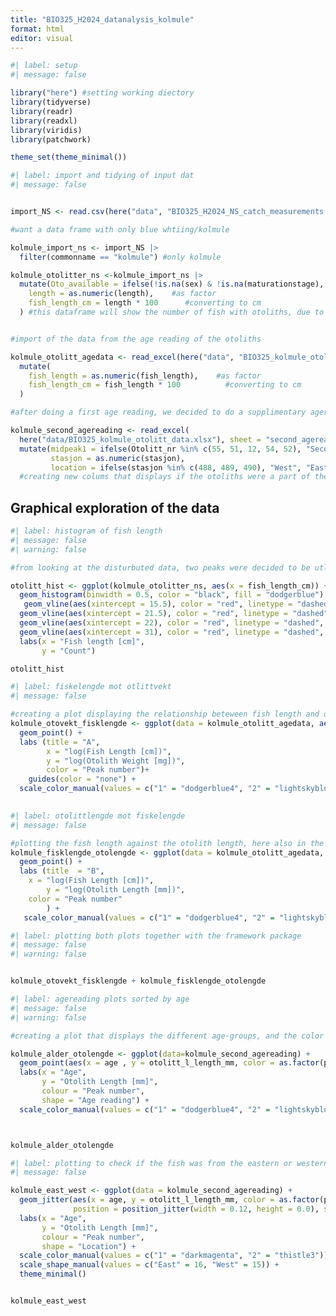 ```yaml
---
title: "BIO325_H2024_datanalysis_kolmule"
format: html
editor: visual
---
```


```r
#| label: setup
#| message: false

library("here") #setting working diectory
library(tidyverse)
library(readr)
library(readxl)
library(viridis)
library(patchwork)

theme_set(theme_minimal())
```

```r
#| label: import and tidying of input dat
#| message: false


import_NS <- read.csv(here("data", "BIO325_H2024_NS_catch_measurements.csv")) #import of all data

#want a data frame with only blue whtiing/kolmule

kolmule_import_ns <- import_NS |> 
  filter(commonname == "kolmule") #only kolmule

kolmule_otolitter_ns <-kolmule_import_ns |> 
  mutate(Oto_available = ifelse(!is.na(sex) & !is.na(maturationstage), "Yes", "No"),
    length = as.numeric(length),    #as factor      
    fish_length_cm = length * 100      #converting to cm    
  ) #this dataframe will show the number of fish with otoliths, due to us only collecting otoliths & sexing the first 30, plus converting the length to cm


#import of the data from the age reading of the otoliths

kolmule_otolitt_agedata <- read_excel(here("data", "BIO325_kolmule_otolitt_data.xlsx"), sheet = "first_agereading") |> #import
  mutate(
    fish_length = as.numeric(fish_length),    #as factor      
    fish_length_cm = fish_length * 100          #converting to cm    
  )

#after doing a first age reading, we decided to do a supplimentary agereading on the first peak, importing this dataset here; 

kolmule_second_agereading <- read_excel(
  here("data/BIO325_kolmule_otolitt_data.xlsx"), sheet = "second_agereading", col_types = "guess") |>  #import
  mutate(midpeak1 = ifelse(Otolitt_nr %in% c(55, 51, 12, 54, 52), "Second", "First"),
         stasjon = as.numeric(stasjon),
         location = ifelse(stasjon %in% c(488, 489, 490), "West", "East"))
  #creating new colums that displays if the otoliths were a part of the first or second age-reading, and the location of the trawling stations in a separate column


```

## Graphical exploration of the data

```r
#| label: histogram of fish length
#| message: false
#| warning: false

#from looking at the disturbuted data, two peaks were decided to be utlizied to group the data furtheron - here marked by the red dashed line. 

otolitt_hist <- ggplot(kolmule_otolitter_ns, aes(x = fish_length_cm)) +
  geom_histogram(binwidth = 0.5, color = "black", fill = "dodgerblue") + 
   geom_vline(aes(xintercept = 15.5), color = "red", linetype = "dashed", size = 1)+ #start of first peak
  geom_vline(aes(xintercept = 21.5), color = "red", linetype = "dashed", size = 1)+ #end of first peak
  geom_vline(aes(xintercept = 22), color = "red", linetype = "dashed", size = 1)+ #start of second peak
  geom_vline(aes(xintercept = 31), color = "red", linetype = "dashed", size = 1) +
  labs(x = "Fish length [cm]",
       y = "Count")

otolitt_hist

```

```r
#| label: fiskelengde mot otlittvekt
#| message: false

#creating a plot displaying the relationship beteween fish length and otlith weigth 
kolmule_otovekt_fisklengde <- ggplot(data = kolmule_otolitt_agedata, aes(x = log(fish_length_cm), y = log(otolitt_l_weight_mg) , color = as.factor(peak_nr))) + #using log scale to better visualise the realtionship
  geom_point() +
  labs (title = "A",
        x = "log(Fish Length [cm])",
        y = "log(Otolith Weight [mg])",
        color = "Peak number")+
    guides(color = "none") +
  scale_color_manual(values = c("1" = "dodgerblue4", "2" = "lightskyblue"))
  
```

```r
#| label: otolittlengde mot fiskelengde
#| message: false

#plotting the fish length against the otolith length, here also in the log scale
kolmule_fisklengde_otolengde <- ggplot(data = kolmule_otolitt_agedata, aes(x = log(fish_length_cm), y = log(otolitt_l_length_mm), color = as.factor(peak_nr))) + 
  geom_point() +
  labs (title  = "B",
    x = "log(Fish Length [cm])",
        y = "log(Otolith Length [mm])",
    color = "Peak number"
        ) +
   scale_color_manual(values = c("1" = "dodgerblue4", "2" = "lightskyblue"))

```

```r
#| label: plotting both plots together with the framework package
#| message: false
#| warning: false


kolmule_otovekt_fisklengde + kolmule_fisklengde_otolengde


```

```r
#| label: agereading plots sorted by age
#| message: false
#| warning: false

#creating a plot that displays the different age-groups, and the color shows what peak they belong to, alongside the shape that entails what part of the age reading they belong to

kolmule_alder_otolengde <- ggplot(data=kolmule_second_agereading) + 
  geom_point(aes(x = age , y = otolitt_l_length_mm, color = as.factor(peak_nr), shape=midpeak1), size = 2.5,alpha = 0.7) +
  labs(x = "Age",
       y = "Otolith Length [mm]",
       colour = "Peak number",
       shape = "Age reading") +
  scale_color_manual(values = c("1" = "dodgerblue4", "2" = "lightskyblue")) 



kolmule_alder_otolengde
```


```r
#| label: plotting to check if the fish was from the eastern or western part of the trawling stations
#| message: false

kolmule_east_west <- ggplot(data = kolmule_second_agereading) +
  geom_jitter(aes(x = age, y = otolitt_l_length_mm, color = as.factor(peak_nr), shape = location),
              position = position_jitter(width = 0.12, height = 0.0), size = 2.5, alpha = 0.7) +
  labs(x = "Age",
       y = "Otolith Length [mm]",
       colour = "Peak number",
       shape = "Location") +
  scale_color_manual(values = c("1" = "darkmagenta", "2" = "thistle3")) +
  scale_shape_manual(values = c("East" = 16, "West" = 15)) + 
  theme_minimal()


kolmule_east_west
```

